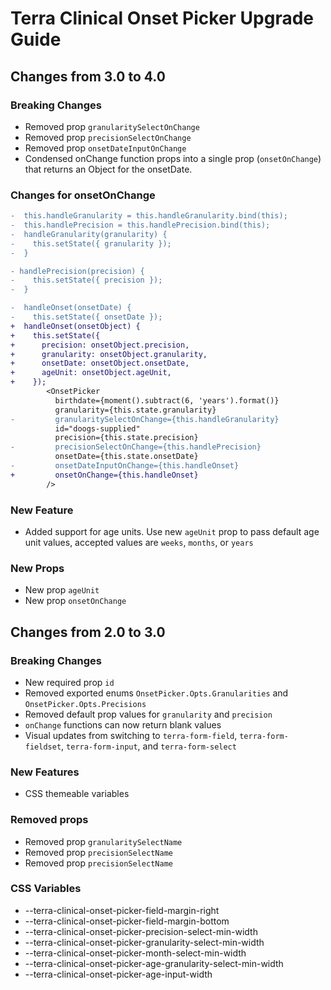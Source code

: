 
<Badge />

# Terra Clinical Onset Picker Upgrade Guide

## Changes from 3.0 to 4.0

### Breaking Changes
* Removed prop `granularitySelectOnChange`
* Removed prop `precisionSelectOnChange`
* Removed prop `onsetDateInputOnChange`
* Condensed onChange function props into a single prop (`onsetOnChange`) that returns an Object for the onsetDate.

### Changes for onsetOnChange

``` diff
-  this.handleGranularity = this.handleGranularity.bind(this);
-  this.handlePrecision = this.handlePrecision.bind(this);
-  handleGranularity(granularity) {
-    this.setState({ granularity });
-  }

- handlePrecision(precision) {
-    this.setState({ precision });
-  }

-  handleOnset(onsetDate) {
-    this.setState({ onsetDate });
+  handleOnset(onsetObject) {
+    this.setState({
+      precision: onsetObject.precision,
+      granularity: onsetObject.granularity,
+      onsetDate: onsetObject.onsetDate,
+      ageUnit: onsetObject.ageUnit,
+    });
        <OnsetPicker
          birthdate={moment().subtract(6, 'years').format()}
          granularity={this.state.granularity}
-         granularitySelectOnChange={this.handleGranularity}
          id="doogs-supplied"
          precision={this.state.precision}
-         precisionSelectOnChange={this.handlePrecision}
          onsetDate={this.state.onsetDate}
-         onsetDateInputOnChange={this.handleOnset}
+         onsetOnChange={this.handleOnset}
        />
```

### New Feature

* Added support for age units. Use new `ageUnit` prop to pass default age unit values, accepted values are `weeks`, `months`, or `years` 

### New Props
* New prop `ageUnit`
* New prop `onsetOnChange`

## Changes from 2.0 to 3.0

### Breaking Changes

* New required prop `id`
* Removed exported enums `OnsetPicker.Opts.Granularities` and `OnsetPicker.Opts.Precisions`
* Removed default prop values for `granularity` and `precision`
* `onChange` functions can now return blank values
* Visual updates from switching to `terra-form-field`, `terra-form-fieldset`, `terra-form-input`, and `terra-form-select`

### New Features

* CSS themeable variables

### Removed props

* Removed prop `granularitySelectName`
* Removed prop `precisionSelectName`
* Removed prop `precisionSelectName`

### CSS Variables

* --terra-clinical-onset-picker-field-margin-right
* --terra-clinical-onset-picker-field-margin-bottom
* --terra-clinical-onset-picker-precision-select-min-width
* --terra-clinical-onset-picker-granularity-select-min-width
* --terra-clinical-onset-picker-month-select-min-width
* --terra-clinical-onset-picker-age-granularity-select-min-width
* --terra-clinical-onset-picker-age-input-width